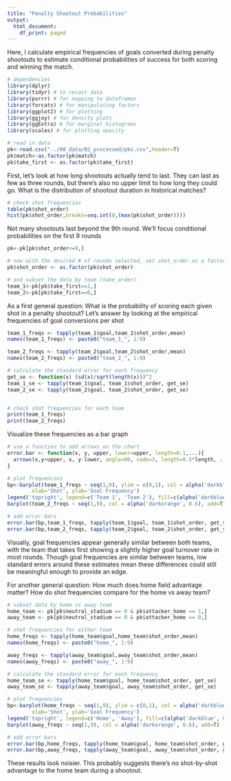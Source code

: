```yaml
---
title: "Penalty Shootout Probabilities"
output:
  html_document:
    df_print: paged
---
```


Here, I calculate empirical frequencies of goals converted during penalty shootouts to estimate conditional probabilities of success for both scoring and winning the match.

```r
# dependencies
library(dplyr) 
library(tidyr) # to recast data
library(purrr) # for mapping to dataframes
library(forcats) # for manipulating factors
library(ggplot2) # for plotting
library(ggjoy) # for density plots
library(ggExtra) # for marginal histograms
library(scales) # for plotting opacity
```

```r
# read in data
pk<-read.csv("../00_data/02_processed/pks.csv",header=T)
pk$match<-as.factor(pk$match)
pk$take_first <- as.factor(pk$take_first)
```   

First, let's look at how long shootouts actually tend to last. They can last as few as three rounds, but there's also no upper limit to how long they could go. What is the distribution of shootout duration in historical matches?
```r
# check shot frequencies
table(pk$shot_order)
hist(pk$shot_order,breaks=seq.int(0,(max(pk$shot_order))))
```

Not many shootouts last beyond the 9th round. We'll focus conditional probabilities on the first 9 rounds
```r
pk<-pk[pk$shot_order<=9,]

# now with the desired # of rounds selected, set shot_order as a factor
pk$shot_order <- as.factor(pk$shot_order)

# and subset the data by team (take_order)
team_1<-pk[pk$take_first==1,]
team_2<-pk[pk$take_first==0,]

```

As a first general question: What is the probability of scoring each given shot in a penalty shootout? Let's answer by looking at the empirical frequencies of goal conversions per shot
```r
team_1_freqs <- tapply(team_1$goal,team_1$shot_order,mean)
names(team_1_freqs) <- paste0("team_1_", 1:9)

team_2_freqs <- tapply(team_2$goal,team_2$shot_order,mean)
names(team_2_freqs) <- paste0("team_2_", 1:9)

# calculate the standard error for each frequency
get_se <- function(x) (sd(x)/sqrt(length(x)))^2
team_1_se <- tapply(team_1$goal, team_1$shot_order, get_se)
team_2_se <- tapply(team_2$goal, team_2$shot_order, get_se)


# check shot frequencies for each team
print(team_1_freqs)
print(team_2_freqs)

```

Visualize these frequencies as a bar graph
```r
# use a function to add arrows on the chart
error.bar <- function(x, y, upper, lower=upper, length=0.1,...){
  arrows(x,y+upper, x, y-lower, angle=90, code=3, length=0.5*length, ...)
}

# plot frequencies
bp<-barplot(team_1_freqs ~ seq(1,9), ylim = c(0,1), col = alpha('darkblue', 0.6),
        xlab='Shot', ylab='Goal Frequency')
legend('topright', legend=c('Team 1', 'Team 2'), fill=c(alpha('darkblue', 0.6), alpha('darkorange', 0.6)), cex = 0.8)
barplot(team_2_freqs ~ seq(1,9), col = alpha('darkorange', 0.6), add=T)

# add error bars
error.bar(bp,team_1_freqs, tapply(team_1$goal, team_1$shot_order, get_se))
error.bar(bp,team_2_freqs, tapply(team_2$goal, team_2$shot_order, get_se))
```

Visually, goal frequencies appear generally similar between both teams, with the team that takes first showing a slightly higher goal turnover rate in most rounds. Though goal frequencies are similar between teams, low standard errors around these estimates mean these differences could still be meaningful enough to provide an edge.

For another general question: How much does home field advantage matter? How do shot frequencies compare for the home vs away team?

```r
# subset data by home vs away team
home_team <- pk[pk$neutral_stadium == 0 & pk$attacker_home == 1,]
away_team <- pk[pk$neutral_stadium == 0 & pk$attacker_home == 0,]

# shot frequencies for either team
home_freqs <- tapply(home_team$goal,home_team$shot_order,mean)
names(home_freqs) <- paste0("home_", 1:9)

away_freqs <- tapply(away_team$goal,away_team$shot_order,mean)
names(away_freqs) <- paste0("away_", 1:9)

# calculate the standard error for each frequency
home_team_se <- tapply(home_team$goal, home_team$shot_order, get_se)
away_team_se <- tapply(away_team$goal, away_team$shot_order, get_se)

# plot frequencies
bp<-barplot(home_freqs ~ seq(1,9), ylim = c(0,1), col = alpha('darkblue', 0.6),
        xlab='Shot', ylab='Goal Frequency')
legend('topright', legend=c('Home', 'Away'), fill=c(alpha('darkblue', 0.6), alpha('darkorange', 0.6)), cex = 0.8)
barplot(away_freqs ~ seq(1,9), col = alpha('darkorange', 0.6), add=T)

# add error bars
error.bar(bp,home_freqs, tapply(home_team$goal, home_team$shot_order, get_se))
error.bar(bp,away_freqs, tapply(away_team$goal, away_team$shot_order, get_se))

```

These results look noisier. This probably suggests there's no shot-by-shot advantage to the home team during a shootout. 
